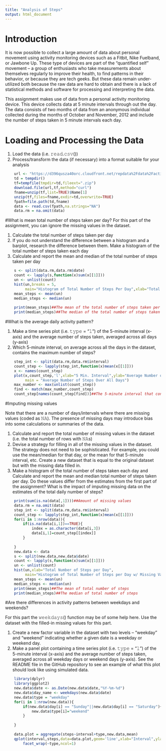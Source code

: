```yaml
---
title: "Analysis of Steps"
output: html_document
---
```


# Introduction

It is now possible to collect a large amount of data about personal movement using activity monitoring devices such as a Fitbit, Nike Fuelband, or Jawbone Up. These type of devices are part of the “quantified self” movement – a group of enthusiasts who take measurements about themselves regularly to improve their health, to find patterns in their behavior, or because they are tech geeks. But these data remain under-utilized both because the raw data are hard to obtain and there is a lack of statistical methods and software for processing and interpreting the data.

This assignment makes use of data from a personal activity monitoring device. This device collects data at 5 minute intervals through out the day. The data consists of two months of data from an anonymous individual collected during the months of October and November, 2012 and include the number of steps taken in 5 minute intervals each day.

# Loading and Processing the Data
1. Load the data (i.e. 𝚛𝚎𝚊𝚍.𝚌𝚜𝚟())
2. Process/transform the data (if necessary) into a format suitable for your analysis
```r
    url <- "https://d396qusza40orc.cloudfront.net/repdata%2Fdata%2Factivity.zip"
    td = tempdir()
    tf=tempfile(tmpdir=td,fileext=".zip")
    download.file(url,tf,method="curl")
    fname=unzip(tf,list=TRUE)$Name[1]
    unzip(tf,files=fname,exdir=td,overwrite=TRUE)
    fpath=file.path(td,fname)
    data <- read.csv(fpath,na.strings="NA")
    data.rm = na.omit(data)
```

#What is mean total number of steps taken per day?
For this part of the assignment, you can ignore the missing values in the dataset.

1. Calculate the total number of steps taken per day
2. If you do not understand the difference between a histogram and a barplot, research the difference between them. Make a histogram of the total number of steps taken each day
3. Calculate and report the mean and median of the total number of steps taken per day

```r
    s <- split(data.rm,data.rm$date)
    count <- lapply(s,function(x)sum(x[[1]]))
    un <- unlist(count)
    hist(un,breaks = 5,
         main="Histogram of Total Number of Steps Per Day",xlab="Total Number of  Steps")
    mean_steps <- mean(un)
    median_steps <- median(un)
    
    print(mean_steps)##The mean of the total number of steps taken per day
    print(median_steps)##The median of the total number of steps taken per day
```

#What is the average daily activity pattern?

1. Make a time series plot (i.e. 𝚝𝚢𝚙𝚎 = "𝚕") of the 5-minute interval (x-axis) and the average number of steps taken, averaged across all days (y-axis)
2. Which 5-minute interval, on average across all the days in the dataset, contains the maximum number of steps?

```r
    step_int <- split(data.rm,data.rm$interval)
    count_step <- lapply(step_int,function(x)mean(x[[1]]))
    x <- names(count_step)
    plot(x,count_step,'l',xlab="5 Min. Interval",ylab="Average Number of Steps",
         main = "Average Number of Steps Over All Days")
    max_number <- max(unlist(count_step))
    find <- match(max_number,count_step)
    count_step[names(count_step[find])]##The 5-minute interval that contains the maximum number of steps
```

#Imputing missing values

Note that there are a number of days/intervals where there are missing values (coded as 𝙽𝙰). The presence of missing days may introduce bias into some calculations or summaries of the data.

1. Calculate and report the total number of missing values in the dataset (i.e. the total number of rows with 𝙽𝙰s)
2. Devise a strategy for filling in all of the missing values in the dataset. The strategy does not need to be sophisticated. For example, you could use the mean/median for that day, or the mean for that 5-minute interval, etc.
Create a new dataset that is equal to the original dataset but with the missing data filled in.
3. Make a histogram of the total number of steps taken each day and Calculate and report the mean and median total number of steps taken per day. Do these values differ from the estimates from the first part of the assignment? What is the impact of imputing missing data on the estimates of the total daily number of steps?

```r
    print(sum(is.na(data[,1])))##Amount of missing values
    data.rm = na.omit(data)
    step_int <- split(data.rm,data.rm$interval)
    count_step <- lapply(step_int,function(x)mean(x[[1]]))
    for(i in 1:nrow(data)){
        if(is.na(data[i,1])==TRUE){
            index = as.character(data[i,3])
            data[i,1]=count_step[[index]]
        }
      
    }
    new.data <- data
    s <- split(new.data,new.data$date)
    count <- lapply(s,function(x)sum(x[[1]]))
    un <- unlist(count)
    hist(un,xlab="Total Number of Steps per Day",
         main="Histogram of Total Number of Steps per Day w/ Missing Values Filled")
    mean_steps <- mean(un)
    median_steps <- median(un)
    print(mean_steps)##The mean of total number of steps
    print(median_steps)##The median of total number of steps
```

#Are there differences in activity patterns between weekdays and weekends?

For this part the 𝚠𝚎𝚎𝚔𝚍𝚊𝚢𝚜() function may be of some help here. Use the dataset with the filled-in missing values for this part.

1. Create a new factor variable in the dataset with two levels – “weekday” and “weekend” indicating whether a given date is a weekday or weekend day.
2. Make a panel plot containing a time series plot (i.e. 𝚝𝚢𝚙𝚎 = "𝚕") of the 5-minute interval (x-axis) and the average number of steps taken, averaged across all weekday days or weekend days (y-axis). See the README file in the GitHub repository to see an example of what this plot should look like using simulated data.

```r
    library(dplyr)
    library(ggplot2)
    new.data$date <- as.Date(new.data$date,"%Y-%m-%d")
    new.data$day_name <- weekdays(new.data$date)
    new.data$type = "weekday"
    for(i in 1:nrow(new.data)){
        if(new.data$day[i] == "Sunday"||new.data$day[i] == "Saturday"){
            new.data$type[i]="weekend"
        }
        
    }
    
    data.plot = aggregate(steps~interval+type,new.data,mean)
    qplot(interval,steps,data=data.plot,geom='line',xlab="Interval",ylab="Steps")+
        facet_wrap(~type,ncol=1)
    

```





